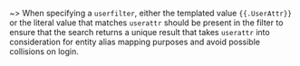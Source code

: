 ~> When specifying a `userfilter`, either the templated value `{{.UserAttr}}` or
the literal value that matches `userattr` should be present in the filter to
ensure that the search returns a unique result that takes `userattr` into
consideration for entity alias mapping purposes and avoid possible collisions on login.
